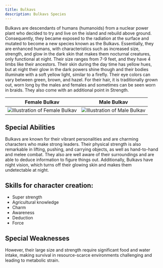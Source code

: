 ```yaml
---
title: Bulkavs
description: Bulkavs Species
---
```


Bulkavs are descendants of humans (humanoids) from a nuclear power plant who decided to try and live on the island and rebuild above ground. Consequently, they became exposed to the radiation at the surface and mutated to become a new species known as the Bulkavs. Essentially, they are enhanced humans, with characteristics such as increased size, strength, and glow in the dark skin that makes them nocturnal creatures, only functional at night. Their size ranges from 7-9 feet, and they have 4 limbs like their ancestors. Their skin during the day time has yellow hues, but at night their glow in the dark powers shine though and their bodies illuminate with a soft yellow light, similar to a firefly. Their eye colors can vary between green, brown, and hazel. For their hair, it is traditionally grown out, worn long by the males and females and sometimes can be seen worn in braids. They also come with an additional point in Strength. 

**Female Bulkav**            |  **Male Bulkav**
:-------------------------:|:-------------------------:
![Illustration of Female Bulkav](../../../assets/rinoalk/female-bulkav.jpg)  |  ![Illustration of Male Bulkav](../../../assets/rinoalk/male-bulkav.jpg)

## Special Abilities
Bulkavs are known for their vibrant personalities and are charming characters who make strong leaders. Their physical strength is also remarkable in lifting, pushing, and carrying objects, as well as hand-to-hand and melee combat. They also are well aware of their surroundings and are able to deduce information to figure things out. Additionally, Bulkavs have night vision, which turns off their glowing skin and makes them undetectable at night. 

## Skills for character creation:
- Super strength
- Agricultural knowledge
- Charm
- Awareness
- Deduction
- Force

## Special Weaknesses
However, their large size and strength require significant food and water intake, making survival in resource-scarce environments challenging and leading to metabolic strain. 
